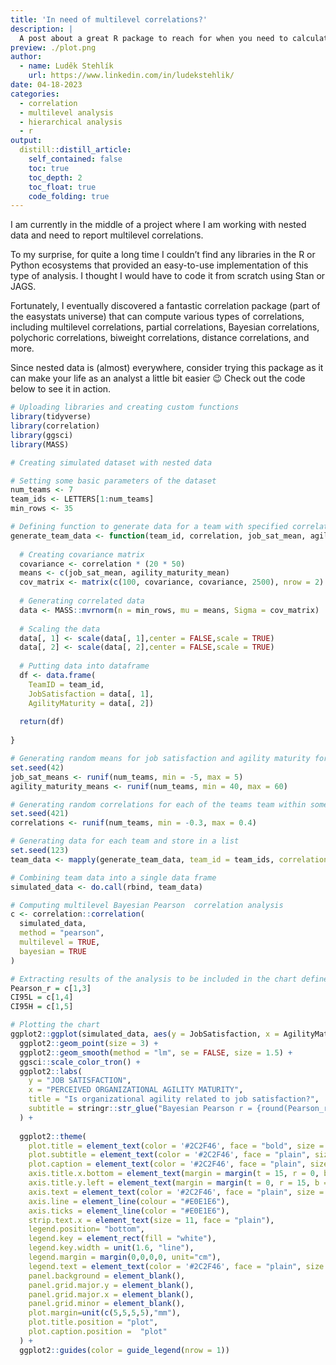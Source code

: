 ```yaml
---
title: 'In need of multilevel correlations?'
description: |
  A post about a great R package to reach for when you need to calculate correlations on nested data.
preview: ./plot.png
author:
  - name: Luděk Stehlík
    url: https://www.linkedin.com/in/ludekstehlik/
date: 04-18-2023
categories:
  - correlation
  - multilevel analysis
  - hierarchical analysis
  - r
output:
  distill::distill_article:
    self_contained: false
    toc: true
    toc_depth: 2
    toc_float: true
    code_folding: true
---
```


I am currently in the middle of a project where I am working with nested data and need to report multilevel correlations.

To my surprise, for quite a long time I couldn't find any libraries in the R or Python ecosystems that provided an easy-to-use implementation of this type of analysis. I thought I would have to code it from scratch using Stan or JAGS.

Fortunately, I eventually discovered a fantastic correlation package (part of the easystats universe) that can compute various types of correlations, including multilevel correlations, partial correlations, Bayesian correlations, polychoric correlations, biweight correlations, distance correlations, and more.

Since nested data is (almost) everywhere, consider trying this package as it can make your life as an analyst a little bit easier 😉 Check out the code below to see it in action.

```r

# Uploading libraries and creating custom functions
library(tidyverse)
library(correlation)
library(ggsci)
library(MASS) 

# Creating simulated dataset with nested data

# Setting some basic parameters of the dataset
num_teams <- 7
team_ids <- LETTERS[1:num_teams]
min_rows <- 35

# Defining function to generate data for a team with specified correlation
generate_team_data <- function(team_id, correlation, job_sat_mean, agility_maturity_mean) {
  
  # Creating covariance matrix
  covariance <- correlation * (20 * 50)
  means <- c(job_sat_mean, agility_maturity_mean)
  cov_matrix <- matrix(c(100, covariance, covariance, 2500), nrow = 2)
  
  # Generating correlated data
  data <- MASS::mvrnorm(n = min_rows, mu = means, Sigma = cov_matrix)
  
  # Scaling the data
  data[, 1] <- scale(data[, 1],center = FALSE,scale = TRUE)
  data[, 2] <- scale(data[, 2],center = FALSE,scale = TRUE)
  
  # Putting data into dataframe
  df <- data.frame(
    TeamID = team_id,
    JobSatisfaction = data[, 1],
    AgilityMaturity = data[, 2])
  
  return(df)
  
}

# Generating random means for job satisfaction and agility maturity for each of the teams within some range
set.seed(42)
job_sat_means <- runif(num_teams, min = -5, max = 5)
agility_maturity_means <- runif(num_teams, min = 40, max = 60)

# Generating random correlations for each of the teams team within some range
set.seed(421)
correlations <- runif(num_teams, min = -0.3, max = 0.4)

# Generating data for each team and store in a list
set.seed(123)
team_data <- mapply(generate_team_data, team_id = team_ids, correlation = correlations, job_sat_mean = job_sat_means, agility_maturity_mean = agility_maturity_means, SIMPLIFY = FALSE)

# Combining team data into a single data frame
simulated_data <- do.call(rbind, team_data)

# Computing multilevel Bayesian Pearson  correlation analysis
c <- correlation::correlation(
  simulated_data,
  method = "pearson", 
  multilevel = TRUE, 
  bayesian = TRUE
)

# Extracting results of the analysis to be included in the chart defined below
Pearson_r = c[1,3]
CI95L = c[1,4]
CI95H = c[1,5]

# Plotting the chart
ggplot2::ggplot(simulated_data, aes(y = JobSatisfaction, x = AgilityMaturity, color = TeamID)) +
  ggplot2::geom_point(size = 3) +
  ggplot2::geom_smooth(method = "lm", se = FALSE, size = 1.5) + 
  ggsci::scale_color_tron() +
  ggplot2::labs(
    y = "JOB SATISFACTION",
    x = "PERCEIVED ORGANIZATIONAL AGILITY MATURITY",
    title = "Is organizational agility related to job satisfaction?",
    subtitle = stringr::str_glue("Bayesian Pearson r = {round(Pearson_r,2)}; 95% CrI: [{round(CI95L,2)}, {round(CI95H,2)}]")
  ) +
 
  ggplot2::theme(
    plot.title = element_text(color = '#2C2F46', face = "bold", size = 18, margin=margin(0,0,12,0)),
    plot.subtitle = element_text(color = '#2C2F46', face = "plain", size = 15, margin=margin(0,0,20,0)),
    plot.caption = element_text(color = '#2C2F46', face = "plain", size = 11, hjust = 0),
    axis.title.x.bottom = element_text(margin = margin(t = 15, r = 0, b = 0, l = 0), color = '#2C2F46', face = "plain", size = 13, lineheight = 16, hjust = 0),
    axis.title.y.left = element_text(margin = margin(t = 0, r = 15, b = 0, l = 0), color = '#2C2F46', face = "plain", size = 13, lineheight = 16, hjust = 1),
    axis.text = element_text(color = '#2C2F46', face = "plain", size = 12, lineheight = 16),
    axis.line = element_line(colour = "#E0E1E6"),
    axis.ticks = element_line(color = "#E0E1E6"),
    strip.text.x = element_text(size = 11, face = "plain"),
    legend.position= "bottom",
    legend.key = element_rect(fill = "white"),
    legend.key.width = unit(1.6, "line"),
    legend.margin = margin(0,0,0,0, unit="cm"),
    legend.text = element_text(color = '#2C2F46', face = "plain", size = 10, lineheight = 16),
    panel.background = element_blank(),
    panel.grid.major.y = element_blank(),
    panel.grid.major.x = element_blank(),
    panel.grid.minor = element_blank(),
    plot.margin=unit(c(5,5,5,5),"mm"), 
    plot.title.position = "plot",
    plot.caption.position =  "plot"
  ) +
  ggplot2::guides(color = guide_legend(nrow = 1))

```
 

